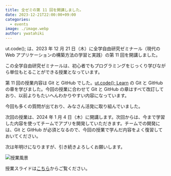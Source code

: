 ```yaml
---
title: 全ゼミの第 11 回を開講しました。
date: 2023-12-21T22:00:00+09:00
categories:
  - events
image: ./image.webp
author: ywatahiki
---
```


ut.code(); は、2023 年 12 月 21 日（木）に全学自由研究ゼミナール（現代の Web アプリケーションの構築方法の学習と実践）の第 11 回を開講しました。

この全学自由研究ゼミナールは、初心者でもプログラミングをじっくり学びながら単位もとることができる授業となっています。

第 11 回の授業内容は Git と GitHub でした。[ut.code(); Learn](https://learn.utcode.net/) の Git と GitHub の章を学びました。今回の授業に合わせて Git と GitHub の章はすべて改訂しており、以前よりもたいへんわかりやすい内容になっています。

今回も多くの質問が出ており、みなさん活発に取り組んでいました。

次回の授業は、2024 年 1 月 4 日（木）に開講します。次回からは、今まで学習した内容を使ってチームでアプリを開発していただきます。チームでの開発には、Git と GitHub が必須となるので、今回の授業で学んだ内容をよく復習しておいてください。

次は年明けになりますが、引き続きよろしくお願いします。

![授業風景](./lesson.webp)

授業スライドは[こちら](https://drive.google.com/file/d/1UVP8M4ZLMlHrAB6wxl7umPJ3MF6XMgtv/view?usp=sharing)からご覧ください。
